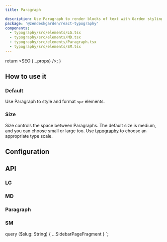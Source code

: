 ```yaml
---
title: Paragraph

description: Use Paragraph to render blocks of text with Garden styling.
package: '@zendeskgarden/react-typography'
components:
  - typography/src/elements/LG.tsx
  - typography/src/elements/MD.tsx
  - typography/src/elements/Paragraph.tsx
  - typography/src/elements/SM.tsx
---
```



  return <SEO {...props} />;
}

## How to use it

### Default

Use Paragraph to style and format `<p>` elements.


<CodeExample code={DefaultCode}>
  <Default />
</CodeExample>

### Size

Size controls the space between Paragraphs. The default size is medium, and
you can choose small or large too. Use [typography](/components/typography)
to choose an appropriate type scale.


<CodeExample code={SizeCode}>
  <Size />
</CodeExample>

## Configuration

<Configuration reactPackage={props.data.mdx.package} components={props.data.mdx.components} />

## API

### LG

<Component components={props.data.mdx.components} componentName="lg" />

<PropSheet components={props.data.mdx.components} componentName="lg" />

### MD

<Component components={props.data.mdx.components} componentName="md" />

<PropSheet components={props.data.mdx.components} componentName="md" />

### Paragraph

<Component components={props.data.mdx.components} componentName="paragraph" />

<PropSheet components={props.data.mdx.components} componentName="paragraph" />

### SM

<Component components={props.data.mdx.components} componentName="sm" />

<PropSheet components={props.data.mdx.components} componentName="sm" />


  query ($slug: String) {
    ...SidebarPageFragment
  }
`;
